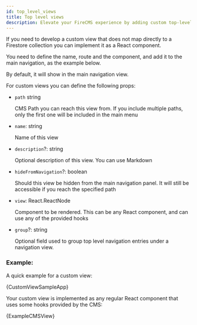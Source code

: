 ```yaml
---
id: top_level_views
title: Top level views
description: Elevate your FireCMS experience by adding custom top-level views that transcend traditional Firestore collections. Learn how to craft and integrate bespoke React components within FireCMS, enriching your app's functionality. Define custom view properties such as path, name, description, and visibility in navigation to accurately reflect your view in the CMS hierarchy. Whether it's personalized dashboards or unique data visualizations, your custom views can leverage FireCMS hooks for seamless integration. Follow our concise example to kickstart the implementation of your custom views, ensuring they contribute to a more dynamic and tailored content management system. Enhance user interaction by grouping related views and maintain a clean, organized main navigation tailored to your needs. Dive into our code snippets to visualize the setup process and bring your custom CMS views to life.
---
```


If you need to develop a custom view that does not map directly to a Firestore
collection you can implement it as a React component.

You need to define the name, route and the component, and add it to the main
navigation, as the example below.

By default, it will show in the main navigation view.

For custom views you can define the following props:

* `path` string

  CMS Path you can reach this view from.
  If you include multiple paths, only the first one will be included in the
  main menu

* `name`: string

  Name of this view

* `description`?: string

  Optional description of this view. You can use Markdown

* `hideFromNavigation`?: boolean

  Should this view be hidden from the main navigation panel.
  It will still be accessible if you reach the specified path

* `view`: React.ReactNode

  Component to be rendered. This can be any React component, and can use any
  of the provided hooks

* `group`?: string

  Optional field used to group top level navigation entries under a
  navigation view.


### Example:
A quick example for a custom view:



<CodeBlock language="tsx">{CustomViewSampleApp}</CodeBlock>


Your custom view is implemented as any regular React component that uses
some hooks provided by the CMS:



<CodeBlock language="tsx">{ExampleCMSView}</CodeBlock>

